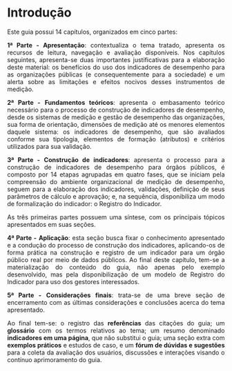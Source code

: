 # Introdução {.unnumbered}

::: {style="text-align: justify;"}
Este guia possui 14 capítulos, organizados em cinco partes:

**1ª Parte - Apresentação**: contextualiza o tema tratado, apresenta os recursos de leitura, navegação e avaliação disponíveis. Nos capítulos seguintes, apresenta-se duas importantes justificativas para a elaboração deste material: os benefícios do uso dos indicadores de desempenho para as organizações públicas (e consequentemente para a sociedade) e um alerta sobre as limitações e efeitos nocivos desses instrumentos de medição.

**2ª Parte -** **Fundamentos teóricos**: apresenta o embasamento teórico necessário para o processo de construção de indicadores de desempenho, desde os sistemas de medição e gestão de desempenho das organizações, sua forma de orientação, dimensões de medição até os menores elementos daquele sistema: os indicadores de desempenho, que são avaliados conforme sua tipologia, elementos de formação (atributos) e critérios utilizados para sua validação.

**3ª Parte -** **Construção de indicadores**: apresenta o processo para a construção de indicadores de desempenho para órgãos públicos, é composto por 14 etapas agrupadas em quatro fases, que se iniciam pela compreensão do ambiente organizacional de medição de desempenho, seguem para a elaboração dos indicadores, validações, definição de seus parâmetros de cálculo e aprovação; e, na sequência, disponibiliza um modo de formalização do indicador: o Registro do Indicador.

As três primeiras partes possuem uma síntese, com os principais tópicos apresentados em suas seções.

**4ª Parte -** **Aplicação**: esta seção busca fixar o conhecimento apresentado e a condução do processo de construção dos indicadores, aplicando-os de forma prática na construção e registro de um indicador para um órgão público real por meio de dados públicos. Ao final deste capítulo, tem-se a materialização do conteúdo do guia, não apenas pelo exemplo desenvolvido, mas pela disponibilização de um modelo de Registro do Indicador para uso dos gestores interessados.

**5ª Parte -** **Considerações finais**: trata-se de uma breve seção de encerramento com as últimas considerações e conclusões acerca do tema apresentado.

Ao final tem-se: o registro das **referências** das citações do guia; um **glossário** com os termos relativos ao tema; um resumo denominado **indicadores em uma página**, que não substitui o guia; uma seção extra com **exemplos práticos** e estudos de caso, e um **fórum de dúvidas e sugestões** para a coleta da avaliação dos usuários, discussões e interações visando o contínuo aprimoramento do guia.
:::
